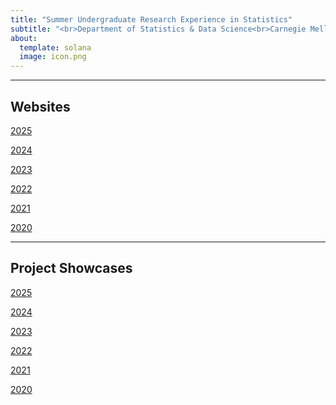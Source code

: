 ```yaml
---
title: "Summer Undergraduate Research Experience in Statistics"
subtitle: "<br>Department of Statistics & Data Science<br>Carnegie Mellon University"
about:
  template: solana
  image: icon.png
---
```


---

## Websites

[2025](https://36-sure.github.io/2025)

[2024](https://36-sure.github.io/2024)

[2023](https://cmu-sure-2023.netlify.app/)

[2022](https://www.stat.cmu.edu/cmsac/sure/2022/materials/)

[2021](https://www.stat.cmu.edu/cmsac/sure/2021/materials/)

[2020](https://www.stat.cmu.edu/cmsac/sure/2020/materials/)

---

## Project Showcases

[2025](https://www.stat.cmu.edu/cmsac/sure/2025/showcase/)

[2024](https://www.stat.cmu.edu/cmsac/sure/2024/showcase/)

[2023](https://www.stat.cmu.edu/cmsac/sure/2023/showcase/)

[2022](https://www.stat.cmu.edu/cmsac/sure/2022/showcase/)

[2021](https://www.stat.cmu.edu/cmsac/summer2021/)

[2020](https://www.stat.cmu.edu/cmsac/camp2020)